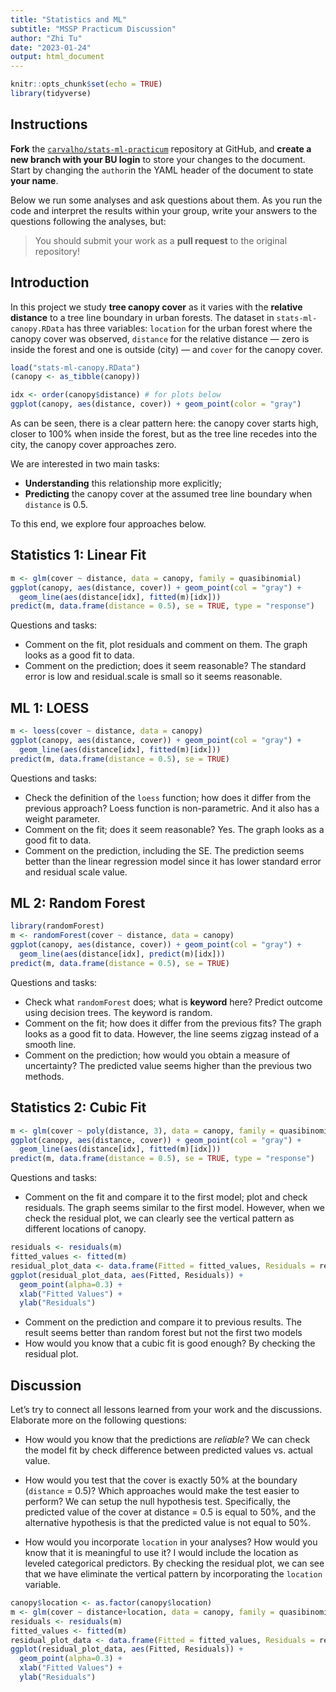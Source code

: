 ```yaml
---
title: "Statistics and ML"
subtitle: "MSSP Practicum Discussion"
author: "Zhi Tu"
date: "2023-01-24"
output: html_document
---
```


```r
knitr::opts_chunk$set(echo = TRUE)
library(tidyverse)

```

## Instructions

**Fork** the [`carvalho/stats-ml-practicum`](https://github.com/carvalho/stats-ml-practicum) repository at GitHub, and
**create a new branch with your BU login** to store your changes to the document.
Start by changing the `author`in the YAML header of the document to state **your name**.

Below we run some analyses and ask questions about them. As you run the code and
interpret the results within your group, write your answers to the questions following the analyses, but:

> You should submit your work as a **pull request** to the original repository!


## Introduction

In this project we study **tree canopy cover** as it varies with the
**relative distance** to a tree line boundary in urban forests. The dataset in
`stats-ml-canopy.RData` has three variables: `location` for the urban forest
where the canopy cover was observed, `distance` for the relative distance &mdash;
zero is inside the forest and one is outside (city) &mdash; and `cover` for the
canopy cover.

```r
load("stats-ml-canopy.RData")
(canopy <- as_tibble(canopy))

idx <- order(canopy$distance) # for plots below
ggplot(canopy, aes(distance, cover)) + geom_point(color = "gray")
```

As can be seen, there is a clear pattern here: the canopy cover starts high,
closer to 100% when inside the forest, but as the tree line recedes into the
city, the canopy cover approaches zero.

We are interested in two main tasks:

- **Understanding** this relationship more explicitly;
- **Predicting** the canopy cover at the assumed tree line boundary when
`distance` is 0.5.

To this end, we explore four approaches below.

## Statistics 1: Linear Fit

```r
m <- glm(cover ~ distance, data = canopy, family = quasibinomial)
ggplot(canopy, aes(distance, cover)) + geom_point(col = "gray") +
  geom_line(aes(distance[idx], fitted(m)[idx]))
predict(m, data.frame(distance = 0.5), se = TRUE, type = "response")
```

Questions and tasks:

- Comment on the fit, plot residuals and comment on them.
The graph looks as a good fit to data.
- Comment on the prediction; does it seem reasonable?
The standard error is low and residual.scale is small so it seems reasonable.

## ML 1: LOESS

```r
m <- loess(cover ~ distance, data = canopy)
ggplot(canopy, aes(distance, cover)) + geom_point(col = "gray") +
  geom_line(aes(distance[idx], fitted(m)[idx]))
predict(m, data.frame(distance = 0.5), se = TRUE)
```

Questions and tasks:

- Check the definition of the `loess` function; how does it differ from the previous approach?
Loess function is non-parametric. And it also has a weight parameter.
- Comment on the fit; does it seem reasonable?
Yes. The graph looks as a good fit to data.
- Comment on the prediction, including the SE.
The prediction seems better than the linear regression model since it has lower standard error and residual scale value.

## ML 2: Random Forest

```r
library(randomForest)
m <- randomForest(cover ~ distance, data = canopy)
ggplot(canopy, aes(distance, cover)) + geom_point(col = "gray") +
  geom_line(aes(distance[idx], predict(m)[idx]))
predict(m, data.frame(distance = 0.5), se = TRUE)
```

Questions and tasks:

- Check what `randomForest` does; what is **keyword** here?
Predict outcome using decision trees. The keyword is random.
- Comment on the fit; how does it differ from the previous fits?
The graph looks as a good fit to data. However, the line seems zigzag instead of a smooth line.
- Comment on the prediction; how would you obtain a measure of uncertainty?
The predicted value seems higher than the previous two methods.

## Statistics 2: Cubic Fit

```r
m <- glm(cover ~ poly(distance, 3), data = canopy, family = quasibinomial)
ggplot(canopy, aes(distance, cover)) + geom_point(col = "gray") +
  geom_line(aes(distance[idx], fitted(m)[idx]))
predict(m, data.frame(distance = 0.5), se = TRUE, type = "response")
```

Questions and tasks:

- Comment on the fit and compare it to the first model; plot and check residuals.
The graph seems similar to the first model. However, when we check the residual plot, we can clearly see the vertical pattern as different locations of canopy.
```r
residuals <- residuals(m)
fitted_values <- fitted(m)
residual_plot_data <- data.frame(Fitted = fitted_values, Residuals = residuals)
ggplot(residual_plot_data, aes(Fitted, Residuals)) +
  geom_point(alpha=0.3) +
  xlab("Fitted Values") +
  ylab("Residuals")
```


- Comment on the prediction and compare it to previous results.
The result seems better than random forest but not the first two models
- How would you know that a cubic fit is good enough?
By checking the residual plot.

## Discussion

Let's try to connect all lessons learned from your work and the discussions.
Elaborate more on the following questions:

- How would you know that the predictions are *reliable*?
We can check the model fit by check difference between predicted values vs. actual value.
- How would you test that the cover is exactly 50% at the boundary (`distance` = 0.5)? Which approaches would make the test easier to perform?
We can setup the null hypothesis test. Specifically, the predicted value of the cover at distance = 0.5 is equal to 50%, and the alternative hypothesis is that the predicted value is not equal to 50%.

- How would you incorporate `location` in your analyses? How would you know that
it is meaningful to use it?
I would include the location as leveled categorical predictors. By checking the residual plot, we can see that we have eliminate the vertical pattern by incorporating the `location` variable.
```r
canopy$location <- as.factor(canopy$location)
m <- glm(cover ~ distance+location, data = canopy, family = quasibinomial)
residuals <- residuals(m)
fitted_values <- fitted(m)
residual_plot_data <- data.frame(Fitted = fitted_values, Residuals = residuals)
ggplot(residual_plot_data, aes(Fitted, Residuals)) +
  geom_point(alpha=0.3) +
  xlab("Fitted Values") +
  ylab("Residuals")
```




